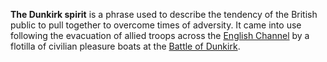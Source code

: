 '''The Dunkirk spirit''' is a phrase used to describe the tendency of the British public to pull together to overcome times of adversity.  It came into use following the evacuation of allied troops across the [[English Channel]] by a flotilla of civilian pleasure boats at the [[Battle of Dunkirk]].

{{stub}}